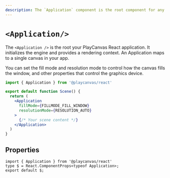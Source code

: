 ```yaml
---
description: The `Application` component is the root component for any PlayCanvas React application. It initializes and manages the canvas and PlayCanvas application instance.
---
```


# `<Application/>`

The `<Application />` is the root your PlayCanvas React application. It initializes the engine and provides a rendering context. An Application maps to a single canvas in your app.

You can set the fill mode and resolution mode to control how the canvas fills the window, and other properties that control the graphics device.

```jsx copy
import { Application } from '@playcanvas/react'

export default function Scene() {
  return (
    <Application 
      fillMode={FILLMODE_FILL_WINDOW}
      resolutionMode={RESOLUTION_AUTO}
    >
      {/* Your scene content */}
    </Application>
  )
}
```

## Properties

```tsx asTypedoc
import { Application } from '@playcanvas/react'
type $ = React.ComponentProps<typeof Application>;
export default $;
```
